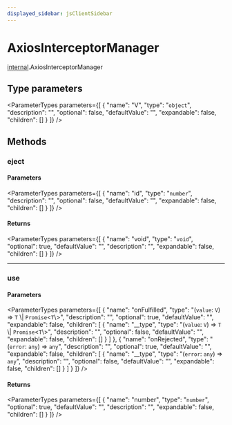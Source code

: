 ```yaml
---
displayed_sidebar: jsClientSidebar
---
```



# AxiosInterceptorManager

[internal](../../modules/internal.mdx).AxiosInterceptorManager

## Type parameters

<ParameterTypes parameters={[
  {
    "name": "V",
    "type": "`object`",
    "description": "",
    "optional": false,
    "defaultValue": "",
    "expandable": false,
    "children": []
  }
]} />

## Methods

### eject

#### Parameters

<ParameterTypes parameters={[
  {
    "name": "id",
    "type": "`number`",
    "description": "",
    "optional": false,
    "defaultValue": "",
    "expandable": false,
    "children": []
  }
]} />

#### Returns

<ParameterTypes parameters={[
  {
    "name": "void",
    "type": "`void`",
    "optional": true,
    "defaultValue": "",
    "description": "",
    "expandable": false,
    "children": []
  }
]} />

___

### use

#### Parameters

<ParameterTypes parameters={[
  {
    "name": "onFulfilled",
    "type": "(`value`: `V`) => `T` \\| `Promise`<`T`\\>",
    "description": "",
    "optional": true,
    "defaultValue": "",
    "expandable": false,
    "children": [
      {
        "name": "__type",
        "type": "(`value`: `V`) => `T` \\| `Promise`<`T`\\>",
        "description": "",
        "optional": false,
        "defaultValue": "",
        "expandable": false,
        "children": []
      }
    ]
  },
  {
    "name": "onRejected",
    "type": "(`error`: `any`) => `any`",
    "description": "",
    "optional": true,
    "defaultValue": "",
    "expandable": false,
    "children": [
      {
        "name": "__type",
        "type": "(`error`: `any`) => `any`",
        "description": "",
        "optional": false,
        "defaultValue": "",
        "expandable": false,
        "children": []
      }
    ]
  }
]} />

#### Returns

<ParameterTypes parameters={[
  {
    "name": "number",
    "type": "`number`",
    "optional": true,
    "defaultValue": "",
    "description": "",
    "expandable": false,
    "children": []
  }
]} />
